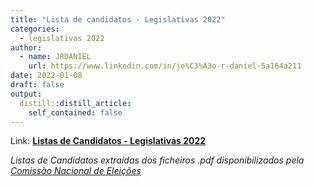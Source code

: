 ```yaml
---
title: "Lista de candidatos - Legislativas 2022"
categories:
  - legislativas 2022
author:
  - name: JRDANIEL
    url: https://www.linkedin.com/in/jo%C3%A3o-r-daniel-5a164a211
date: 2022-01-08
draft: false
output:
  distill::distill_article:
    self_contained: false
---
```



Link: [**Listas de Candidatos - Legislativas 2022**](https://jrdaniel.shinyapps.io/listas_legislativas2022)


*Listas de Candidatos extraídas dos ficheiros .pdf disponibilizados pela [Comissão Nacional de Eleições](https://www.cne.pt/content/eleicoes-para-assembleia-da-republica-2022)*
